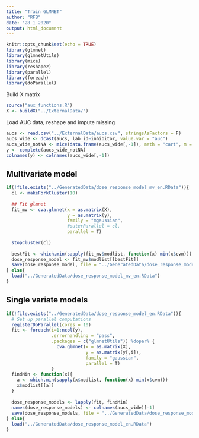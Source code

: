 ```yaml
---
title: "Train GLMNET"
author: "RFB"
date: "28 1 2020"
output: html_document
---
```


```r
knitr::opts_chunk$set(echo = TRUE)
library(glmnet)
library(glmnetUtils)
library(mice)
library(reshape2)
library(parallel)
library(foreach)
library(doParallel)
```

Build X matrix
```r
source("aux_functions.R")
X <- buildX("../ExternalData/")
```

Load AUC data, reshape and impute missing
```r
aucs <- read.csv("../ExternalData/aucs.csv", stringsAsFactors = F)
aucs_wide <- dcast(aucs, lab_id~inhibitor, value.var = "auc")
aucs_wide_notNA <- mice(data.frame(aucs_wide[,-1]), meth = "cart", m = 1)
y <- complete(aucs_wide_notNA)
colnames(y) <- colnames(aucs_wide[,-1])
```

## Multivariate model
```r
if(!file.exists("../GeneratedData/dose_response_model_mv_en.RData")){
  cl <- makeForkCluster(10)
  
  ## Fit glmnet
  fit_mv <- cva.glmnet(x = as.matrix(X),
                       y = as.matrix(y),
                       family = "mgaussian",
                       #outerParallel = cl,
                       parallel = T)
  
  stopCluster(cl)
  
  bestFit <- which.min(sapply(fit_mv$modlist, function(x) min(x$cvm)))
  dose_response_model <- fit_mv$modlist[[bestFit]]
  save(dose_response_model, file = "../GeneratedData/dose_response_model_mv_en.RData")
} else{
  load("../GeneratedData/dose_response_model_mv_en.RData")
}
```

## Single variate models
```r
if(!file.exists("../GeneratedData/dose_response_model_en.RData")){
  # Set up parallel computations
  registerDoParallel(cores = 10)
  fit <- foreach(i=1:ncol(y),
                 .errorhandling = "pass",
                 .packages = c("glmnetUtils")) %dopar% {
                   cva.glmnet(x = as.matrix(X),
                              y = as.matrix(y[,i]),
                              family = "gaussian",
                              parallel = T)
                 }
  findMin <- function(x){
    a <- which.min(sapply(x$modlist, function(x) min(x$cvm)))
    x$modlist[[a]]
  }
  
  dose_response_models <- lapply(fit, findMin)
  names(dose_response_models) <- colnames(aucs_wide)[-1]
  save(dose_response_models, file = "../GeneratedData/dose_response_model_en.RData")
} else{
  load("../GeneratedData/dose_response_model_en.RData")
}
```

